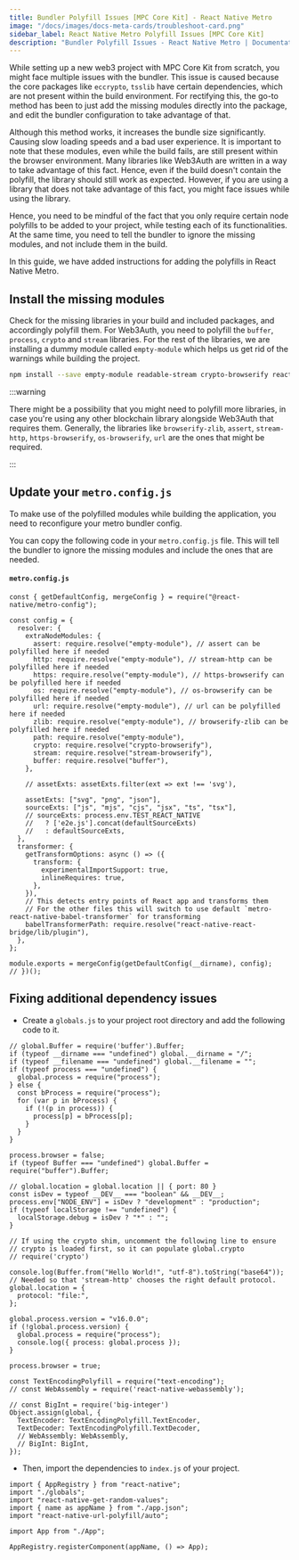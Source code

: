 ```yaml
---
title: Bundler Polyfill Issues [MPC Core Kit] - React Native Metro
image: "/docs/images/docs-meta-cards/troubleshoot-card.png"
sidebar_label: React Native Metro Polyfill Issues [MPC Core Kit]
description: "Bundler Polyfill Issues - React Native Metro | Documentation - Web3Auth"
---
```



While setting up a new web3 project with MPC Core Kit from scratch, you might face multiple issues
with the bundler. This issue is caused because the core packages like `eccrypto`, `tsslib` have
certain dependencies, which are not present within the build environment. For rectifying this, the
go-to method has been to just add the missing modules directly into the package, and edit the
bundler configuration to take advantage of that.

Although this method works, it increases the bundle size significantly. Causing slow loading speeds
and a bad user experience. It is important to note that these modules, even while the build fails,
are still present within the browser environment. Many libraries like Web3Auth are written in a way
to take advantage of this fact. Hence, even if the build doesn't contain the polyfill, the library
should still work as expected. However, if you are using a library that does not take advantage of
this fact, you might face issues while using the library.

Hence, you need to be mindful of the fact that you only require certain node polyfills to be added
to your project, while testing each of its functionalities. At the same time, you need to tell the
bundler to ignore the missing modules, and not include them in the build.

In this guide, we have added instructions for adding the polyfills in React Native Metro.

## Install the missing modules

Check for the missing libraries in your build and included packages, and accordingly polyfill them.
For Web3Auth, you need to polyfill the `buffer`, `process`, `crypto` and `stream` libraries. For the
rest of the libraries, we are installing a dummy module called `empty-module` which helps us get rid
of the warnings while building the project.

```bash npm2yarn
npm install --save empty-module readable-stream crypto-browserify react-native-get-random-values buffer process react-native-url-polyfill
```

:::warning

There might be a possibility that you might need to polyfill more libraries, in case you're using
any other blockchain library alongside Web3Auth that requires them. Generally, the libraries like
`browserify-zlib`, `assert`, `stream-http`, `https-browserify`, `os-browserify`, `url` are the ones
that might be required.

:::

## Update your `metro.config.js`

To make use of the polyfilled modules while building the application, you need to reconfigure your
metro bundler config.

You can copy the following code in your `metro.config.js` file. This will tell the bundler to ignore
the missing modules and include the ones that are needed.

#### `metro.config.js`

```tsx title="metro.config.js"
const { getDefaultConfig, mergeConfig } = require("@react-native/metro-config");

const config = {
  resolver: {
    extraNodeModules: {
      assert: require.resolve("empty-module"), // assert can be polyfilled here if needed
      http: require.resolve("empty-module"), // stream-http can be polyfilled here if needed
      https: require.resolve("empty-module"), // https-browserify can be polyfilled here if needed
      os: require.resolve("empty-module"), // os-browserify can be polyfilled here if needed
      url: require.resolve("empty-module"), // url can be polyfilled here if needed
      zlib: require.resolve("empty-module"), // browserify-zlib can be polyfilled here if needed
      path: require.resolve("empty-module"),
      crypto: require.resolve("crypto-browserify"),
      stream: require.resolve("stream-browserify"),
      buffer: require.resolve("buffer"),
    },

    // assetExts: assetExts.filter(ext => ext !== 'svg'),

    assetExts: ["svg", "png", "json"],
    sourceExts: ["js", "mjs", "cjs", "jsx", "ts", "tsx"],
    // sourceExts: process.env.TEST_REACT_NATIVE
    //   ? ['e2e.js'].concat(defaultSourceExts)
    //   : defaultSourceExts,
  },
  transformer: {
    getTransformOptions: async () => ({
      transform: {
        experimentalImportSupport: true,
        inlineRequires: true,
      },
    }),
    // This detects entry points of React app and transforms them
    // For the other files this will switch to use default `metro-react-native-babel-transformer` for transforming
    babelTransformerPath: require.resolve("react-native-react-bridge/lib/plugin"),
  },
};

module.exports = mergeConfig(getDefaultConfig(__dirname), config);
// })();
```

## Fixing additional dependency issues

- Create a `globals.js` to your project root directory and add the following code to it.

```tsx title="globals.js"
// global.Buffer = require('buffer').Buffer;
if (typeof __dirname === "undefined") global.__dirname = "/";
if (typeof __filename === "undefined") global.__filename = "";
if (typeof process === "undefined") {
  global.process = require("process");
} else {
  const bProcess = require("process");
  for (var p in bProcess) {
    if (!(p in process)) {
      process[p] = bProcess[p];
    }
  }
}

process.browser = false;
if (typeof Buffer === "undefined") global.Buffer = require("buffer").Buffer;

// global.location = global.location || { port: 80 }
const isDev = typeof __DEV__ === "boolean" && __DEV__;
process.env["NODE_ENV"] = isDev ? "development" : "production";
if (typeof localStorage !== "undefined") {
  localStorage.debug = isDev ? "*" : "";
}

// If using the crypto shim, uncomment the following line to ensure
// crypto is loaded first, so it can populate global.crypto
// require('crypto')

console.log(Buffer.from("Hello World!", "utf-8").toString("base64"));
// Needed so that 'stream-http' chooses the right default protocol.
global.location = {
  protocol: "file:",
};

global.process.version = "v16.0.0";
if (!global.process.version) {
  global.process = require("process");
  console.log({ process: global.process });
}

process.browser = true;

const TextEncodingPolyfill = require("text-encoding");
// const WebAssembly = require('react-native-webassembly');

// const BigInt = require('big-integer')
Object.assign(global, {
  TextEncoder: TextEncodingPolyfill.TextEncoder,
  TextDecoder: TextEncodingPolyfill.TextDecoder,
  // WebAssembly: WebAssembly,
  // BigInt: BigInt,
});
```

- Then, import the dependencies to `index.js` of your project.

```tsx title="index.js"
import { AppRegistry } from "react-native";
import "./globals";
import "react-native-get-random-values";
import { name as appName } from "./app.json";
import "react-native-url-polyfill/auto";

import App from "./App";

AppRegistry.registerComponent(appName, () => App);
```
